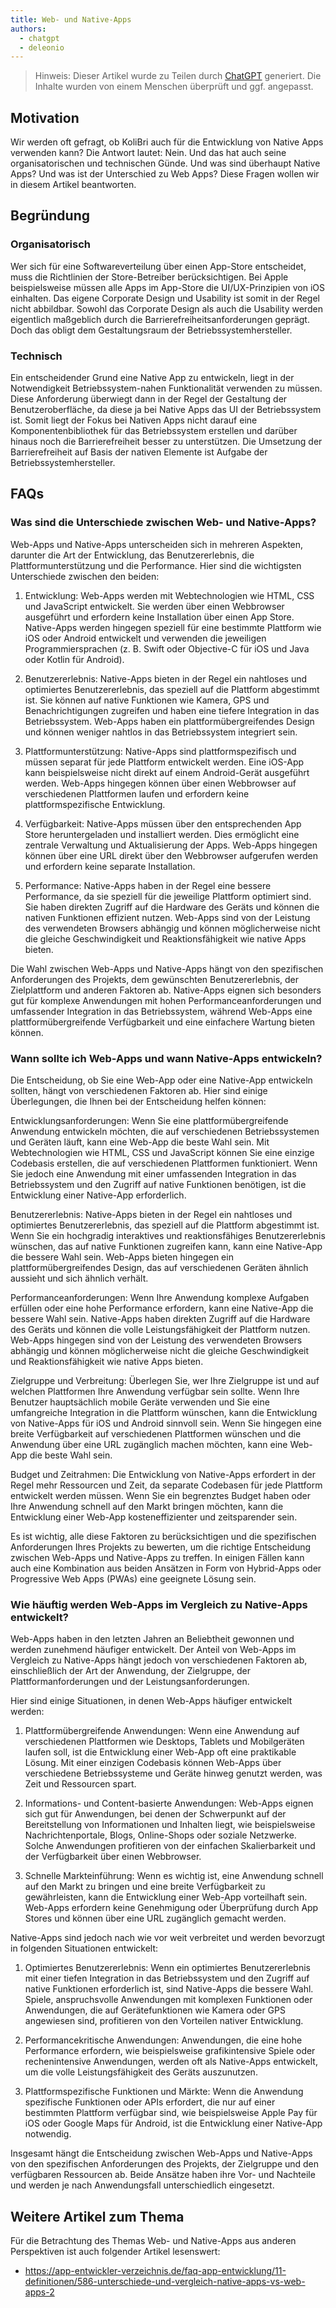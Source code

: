 ```yaml
---
title: Web- und Native-Apps
authors:
  - chatgpt
  - deleonio
---
```



> Hinweis: Dieser Artikel wurde zu Teilen durch [ChatGPT] generiert. Die Inhalte wurden von einem Menschen überprüft und ggf. angepasst.

## Motivation

Wir werden oft gefragt, ob KoliBri auch für die Entwicklung von Native Apps verwenden kann? Die Antwort lautet: Nein. Und das hat auch seine organisatorischen und technischen Günde. Und was sind überhaupt Native Apps? Und was ist der Unterschied zu Web Apps? Diese Fragen wollen wir in diesem Artikel beantworten.

## Begründung

### Organisatorisch

Wer sich für eine Softwareverteilung über einen App-Store entscheidet, muss die Richtlinien der Store-Betreiber berücksichtigen. Bei Apple beispielsweise müssen alle Apps im App-Store die UI/UX-Prinzipien von iOS einhalten. Das eigene Corporate Design und Usability ist somit in der Regel nicht abbildbar. Sowohl das Corporate Design als auch die Usability werden eigentlich maßgeblich durch die Barrierefreiheitsanforderungen geprägt. Doch das obligt dem Gestaltungsraum der Betriebssystemhersteller.

### Technisch

Ein entscheidender Grund eine Native App zu entwickeln, liegt in der Notwendigkeit Betriebssystem-nahen Funktionalität verwenden zu müssen. Diese Anforderung überwiegt dann in der Regel der Gestaltung der Benutzeroberfläche, da diese ja bei Native Apps das UI der Betriebssystem ist. Somit liegt der Fokus bei Nativen Apps nicht darauf eine Komponentenbibliothek für das Betriebssystem erstellen und darüber hinaus noch die Barrierefreiheit besser zu unterstützen. Die Umsetzung der Barrierefreiheit auf Basis der nativen Elemente ist Aufgabe der Betriebssystemhersteller.

## FAQs

### Was sind die Unterschiede zwischen Web- und Native-Apps?

Web-Apps und Native-Apps unterscheiden sich in mehreren Aspekten, darunter die Art der Entwicklung, das Benutzererlebnis, die Plattformunterstützung und die Performance. Hier sind die wichtigsten Unterschiede zwischen den beiden:

1. Entwicklung: Web-Apps werden mit Webtechnologien wie HTML, CSS und JavaScript entwickelt. Sie werden über einen Webbrowser ausgeführt und erfordern keine Installation über einen App Store. Native-Apps werden hingegen speziell für eine bestimmte Plattform wie iOS oder Android entwickelt und verwenden die jeweiligen Programmiersprachen (z. B. Swift oder Objective-C für iOS und Java oder Kotlin für Android).

2. Benutzererlebnis: Native-Apps bieten in der Regel ein nahtloses und optimiertes Benutzererlebnis, das speziell auf die Plattform abgestimmt ist. Sie können auf native Funktionen wie Kamera, GPS und Benachrichtigungen zugreifen und haben eine tiefere Integration in das Betriebssystem. Web-Apps haben ein plattformübergreifendes Design und können weniger nahtlos in das Betriebssystem integriert sein.

3. Plattformunterstützung: Native-Apps sind plattformspezifisch und müssen separat für jede Plattform entwickelt werden. Eine iOS-App kann beispielsweise nicht direkt auf einem Android-Gerät ausgeführt werden. Web-Apps hingegen können über einen Webbrowser auf verschiedenen Plattformen laufen und erfordern keine plattformspezifische Entwicklung.

4. Verfügbarkeit: Native-Apps müssen über den entsprechenden App Store heruntergeladen und installiert werden. Dies ermöglicht eine zentrale Verwaltung und Aktualisierung der Apps. Web-Apps hingegen können über eine URL direkt über den Webbrowser aufgerufen werden und erfordern keine separate Installation.

5. Performance: Native-Apps haben in der Regel eine bessere Performance, da sie speziell für die jeweilige Plattform optimiert sind. Sie haben direkten Zugriff auf die Hardware des Geräts und können die nativen Funktionen effizient nutzen. Web-Apps sind von der Leistung des verwendeten Browsers abhängig und können möglicherweise nicht die gleiche Geschwindigkeit und Reaktionsfähigkeit wie native Apps bieten.

Die Wahl zwischen Web-Apps und Native-Apps hängt von den spezifischen Anforderungen des Projekts, dem gewünschten Benutzererlebnis, der Zielplattform und anderen Faktoren ab. Native-Apps eignen sich besonders gut für komplexe Anwendungen mit hohen Performanceanforderungen und umfassender Integration in das Betriebssystem, während Web-Apps eine plattformübergreifende Verfügbarkeit und eine einfachere Wartung bieten können.

### Wann sollte ich Web-Apps und wann Native-Apps entwickeln?

Die Entscheidung, ob Sie eine Web-App oder eine Native-App entwickeln sollten, hängt von verschiedenen Faktoren ab. Hier sind einige Überlegungen, die Ihnen bei der Entscheidung helfen können:

Entwicklungsanforderungen: Wenn Sie eine plattformübergreifende Anwendung entwickeln möchten, die auf verschiedenen Betriebssystemen und Geräten läuft, kann eine Web-App die beste Wahl sein. Mit Webtechnologien wie HTML, CSS und JavaScript können Sie eine einzige Codebasis erstellen, die auf verschiedenen Plattformen funktioniert. Wenn Sie jedoch eine Anwendung mit einer umfassenden Integration in das Betriebssystem und den Zugriff auf native Funktionen benötigen, ist die Entwicklung einer Native-App erforderlich.

Benutzererlebnis: Native-Apps bieten in der Regel ein nahtloses und optimiertes Benutzererlebnis, das speziell auf die Plattform abgestimmt ist. Wenn Sie ein hochgradig interaktives und reaktionsfähiges Benutzererlebnis wünschen, das auf native Funktionen zugreifen kann, kann eine Native-App die bessere Wahl sein. Web-Apps bieten hingegen ein plattformübergreifendes Design, das auf verschiedenen Geräten ähnlich aussieht und sich ähnlich verhält.

Performanceanforderungen: Wenn Ihre Anwendung komplexe Aufgaben erfüllen oder eine hohe Performance erfordern, kann eine Native-App die bessere Wahl sein. Native-Apps haben direkten Zugriff auf die Hardware des Geräts und können die volle Leistungsfähigkeit der Plattform nutzen. Web-Apps hingegen sind von der Leistung des verwendeten Browsers abhängig und können möglicherweise nicht die gleiche Geschwindigkeit und Reaktionsfähigkeit wie native Apps bieten.

Zielgruppe und Verbreitung: Überlegen Sie, wer Ihre Zielgruppe ist und auf welchen Plattformen Ihre Anwendung verfügbar sein sollte. Wenn Ihre Benutzer hauptsächlich mobile Geräte verwenden und Sie eine umfangreiche Integration in die Plattform wünschen, kann die Entwicklung von Native-Apps für iOS und Android sinnvoll sein. Wenn Sie hingegen eine breite Verfügbarkeit auf verschiedenen Plattformen wünschen und die Anwendung über eine URL zugänglich machen möchten, kann eine Web-App die beste Wahl sein.

Budget und Zeitrahmen: Die Entwicklung von Native-Apps erfordert in der Regel mehr Ressourcen und Zeit, da separate Codebasen für jede Plattform entwickelt werden müssen. Wenn Sie ein begrenztes Budget haben oder Ihre Anwendung schnell auf den Markt bringen möchten, kann die Entwicklung einer Web-App kosteneffizienter und zeitsparender sein.

Es ist wichtig, alle diese Faktoren zu berücksichtigen und die spezifischen Anforderungen Ihres Projekts zu bewerten, um die richtige Entscheidung zwischen Web-Apps und Native-Apps zu treffen. In einigen Fällen kann auch eine Kombination aus beiden Ansätzen in Form von Hybrid-Apps oder Progressive Web Apps (PWAs) eine geeignete Lösung sein.

### Wie häuftig werden Web-Apps im Vergleich zu Native-Apps entwickelt?

Web-Apps haben in den letzten Jahren an Beliebtheit gewonnen und werden zunehmend häufiger entwickelt. Der Anteil von Web-Apps im Vergleich zu Native-Apps hängt jedoch von verschiedenen Faktoren ab, einschließlich der Art der Anwendung, der Zielgruppe, der Plattformanforderungen und der Leistungsanforderungen.

Hier sind einige Situationen, in denen Web-Apps häufiger entwickelt werden:

1. Plattformübergreifende Anwendungen: Wenn eine Anwendung auf verschiedenen Plattformen wie Desktops, Tablets und Mobilgeräten laufen soll, ist die Entwicklung einer Web-App oft eine praktikable Lösung. Mit einer einzigen Codebasis können Web-Apps über verschiedene Betriebssysteme und Geräte hinweg genutzt werden, was Zeit und Ressourcen spart.

2. Informations- und Content-basierte Anwendungen: Web-Apps eignen sich gut für Anwendungen, bei denen der Schwerpunkt auf der Bereitstellung von Informationen und Inhalten liegt, wie beispielsweise Nachrichtenportale, Blogs, Online-Shops oder soziale Netzwerke. Solche Anwendungen profitieren von der einfachen Skalierbarkeit und der Verfügbarkeit über einen Webbrowser.

3. Schnelle Markteinführung: Wenn es wichtig ist, eine Anwendung schnell auf den Markt zu bringen und eine breite Verfügbarkeit zu gewährleisten, kann die Entwicklung einer Web-App vorteilhaft sein. Web-Apps erfordern keine Genehmigung oder Überprüfung durch App Stores und können über eine URL zugänglich gemacht werden.

Native-Apps sind jedoch nach wie vor weit verbreitet und werden bevorzugt in folgenden Situationen entwickelt:

1. Optimiertes Benutzererlebnis: Wenn ein optimiertes Benutzererlebnis mit einer tiefen Integration in das Betriebssystem und den Zugriff auf native Funktionen erforderlich ist, sind Native-Apps die bessere Wahl. Spiele, anspruchsvolle Anwendungen mit komplexen Funktionen oder Anwendungen, die auf Gerätefunktionen wie Kamera oder GPS angewiesen sind, profitieren von den Vorteilen nativer Entwicklung.

2. Performancekritische Anwendungen: Anwendungen, die eine hohe Performance erfordern, wie beispielsweise grafikintensive Spiele oder rechenintensive Anwendungen, werden oft als Native-Apps entwickelt, um die volle Leistungsfähigkeit des Geräts auszunutzen.

3. Plattformspezifische Funktionen und Märkte: Wenn die Anwendung spezifische Funktionen oder APIs erfordert, die nur auf einer bestimmten Plattform verfügbar sind, wie beispielsweise Apple Pay für iOS oder Google Maps für Android, ist die Entwicklung einer Native-App notwendig.

Insgesamt hängt die Entscheidung zwischen Web-Apps und Native-Apps von den spezifischen Anforderungen des Projekts, der Zielgruppe und den verfügbaren Ressourcen ab. Beide Ansätze haben ihre Vor- und Nachteile und werden je nach Anwendungsfall unterschiedlich eingesetzt.

## Weitere Artikel zum Thema

Für die Betrachtung des Themas Web- und Native-Apps aus anderen Perspektiven ist auch folgender Artikel lesenswert:

- https://app-entwickler-verzeichnis.de/faq-app-entwicklung/11-definitionen/586-unterschiede-und-vergleich-native-apps-vs-web-apps-2

[ChatGPT]: https://chat.openai.com/
